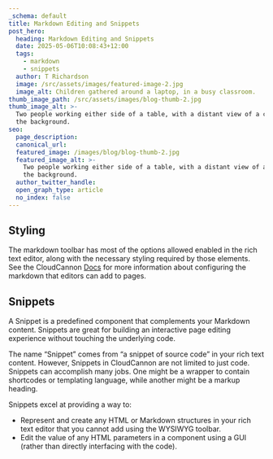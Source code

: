 ```yaml
---
_schema: default
title: Markdown Editing and Snippets
post_hero:
  heading: Markdown Editing and Snippets
  date: 2025-05-06T10:08:43+12:00
  tags:
    - markdown
    - snippets
  author: T Richardson
  image: /src/assets/images/featured-image-2.jpg
  image_alt: Children gathered around a laptop, in a busy classroom.
thumb_image_path: /src/assets/images/blog-thumb-2.jpg
thumb_image_alt: >-
  Two people working either side of a table, with a distant view of a city in
  the background.
seo:
  page_description:
  canonical_url:
  featured_image: /images/blog/blog-thumb-2.jpg
  featured_image_alt: >-
    Two people working either side of a table, with a distant view of a city in
    the background.
  author_twitter_handle:
  open_graph_type: article
  no_index: false
---
```

## Styling

The markdown toolbar has most of the options allowed enabled in the rich text editor, along with the necessary styling required by those elements. See the CloudCannon [Docs](https://cloudcannon.com/documentation/articles/configure-your-rich-text-editors/) for more information about configuring the markdown that editors can add to pages.

## Snippets

A Snippet is a predefined component that complements your Markdown content. Snippets are great for building an interactive page editing experience without touching the underlying code.

The name “Snippet” comes from “a snippet of source code” in your rich text content. However, Snippets in CloudCannon are not limited to just code. Snippets can accomplish many jobs. One might be a wrapper to contain shortcodes or templating language, while another might be a markup heading.

Snippets excel at providing a way to:

* Represent and create any HTML or Markdown structures in your rich text editor that you cannot add using the WYSIWYG toolbar.
* Edit the value of any HTML parameters in a component using a GUI (rather than directly interfacing with the code).